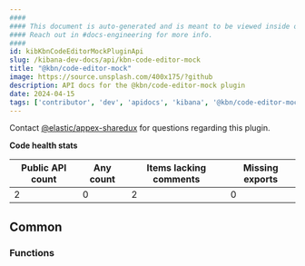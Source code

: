 ```yaml
---
####
#### This document is auto-generated and is meant to be viewed inside our experimental, new docs system.
#### Reach out in #docs-engineering for more info.
####
id: kibKbnCodeEditorMockPluginApi
slug: /kibana-dev-docs/api/kbn-code-editor-mock
title: "@kbn/code-editor-mock"
image: https://source.unsplash.com/400x175/?github
description: API docs for the @kbn/code-editor-mock plugin
date: 2024-04-15
tags: ['contributor', 'dev', 'apidocs', 'kibana', '@kbn/code-editor-mock']
---
```




Contact [@elastic/appex-sharedux](https://github.com/orgs/elastic/teams/appex-sharedux) for questions regarding this plugin.

**Code health stats**

| Public API count  | Any count | Items lacking comments | Missing exports |
|-------------------|-----------|------------------------|-----------------|
| 2 | 0 | 2 | 0 |

## Common

### Functions
<DocDefinitionList data={kbnCodeEditorMockObj.common.functions}/>

